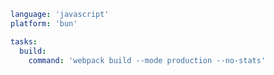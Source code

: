 ```yaml title="<project>/moon.yml" {6}
language: 'javascript'
platform: 'bun'

tasks:
  build:
    command: 'webpack build --mode production --no-stats'
```
